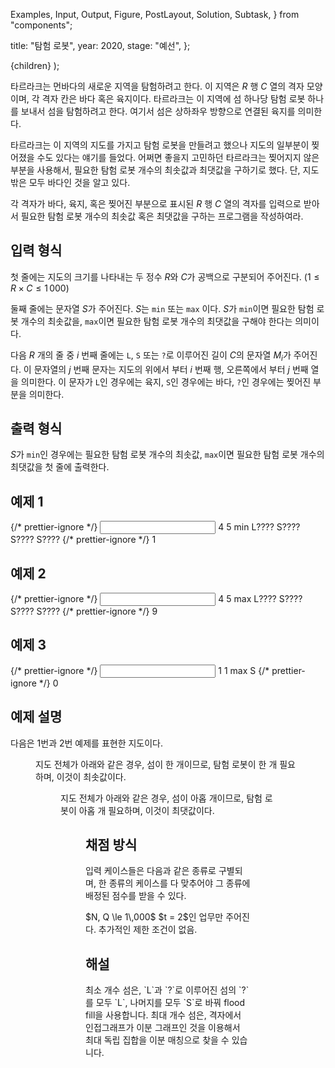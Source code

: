   Examples,
  Input,
  Output,
  Figure,
  PostLayout,
  Solution,
  Subtask,
} from "components";

  title: "탐험 로봇",
  year: 2020,
  stage: "예선",
};

  <PostLayout meta={meta}>{children}</PostLayout>
);

타르라크는 먼바다의 새로운 지역을 탐험하려고 한다. 이 지역은 $R$ 행 $C$ 열의 격자 모양이며, 각 격자 칸은 바다 혹은 육지이다. 타르라크는 이 지역에 섬 하나당 탐험 로봇 하나를 보내서 섬을 탐험하려고 한다. 여기서 섬은 상하좌우 방향으로 연결된 육지를 의미한다.

타르라크는 이 지역의 지도를 가지고 탐험 로봇을 만들려고 했으나 지도의 일부분이 찢어졌을 수도 있다는 얘기를 들었다. 어쩌면 좋을지 고민하던 타르라크는 찢어지지 않은 부분을 사용해서, 필요한 탐험 로봇 개수의 최솟값과 최댓값을 구하기로 했다. 단, 지도 밖은 모두 바다인 것을 알고 있다.

각 격자가 바다, 육지, 혹은 찢어진 부분으로 표시된 $R$ 행 $C$ 열의 격자를 입력으로 받아서 필요한 탐험 로봇 개수의 최솟값 혹은 최댓값을 구하는 프로그램을 작성하여라.

## 입력 형식

첫 줄에는 지도의 크기를 나타내는 두 정수 $R$와 $C$가 공백으로 구분되어 주어진다. $(1 \le R \times C \le 1\,000)$

둘째 줄에는 문자열 $S$가 주어진다. $S$는 `min` 또는 `max` 이다. $S$가 `min`이면 필요한 탐험 로봇 개수의 최솟값을, `max`이면 필요한 탐험 로봇 개수의 최댓값을 구해야 한다는 의미이다.

다음 $R$ 개의 줄 중 $i$ 번째 줄에는 `L`, `S` 또는 `?`로 이루어진 길이 $C$의 문자열 $M_i$가 주어진다. 이 문자열의 $j$ 번째 문자는 지도의 위에서 부터 $i$ 번째 행, 오른쪽에서 부터 $j$ 번째 열을 의미한다. 이 문자가 `L`인 경우에는 육지, `S`인 경우에는 바다, `?`인 경우에는 찢어진 부분을 의미한다.

## 출력 형식

$S$가 `min`인 경우에는 필요한 탐험 로봇 개수의 최솟값, `max`이면 필요한 탐험 로봇 개수의 최댓값을 첫 줄에 출력한다.

## 예제 1

<Examples>
  {/* prettier-ignore */}
  <Input>
4 5
min
L????
S????
S????
S????
  </Input>
  {/* prettier-ignore */}
  <Output>
1
  </Output>
</Examples>

## 예제 2

<Examples>
  {/* prettier-ignore */}
  <Input>
4 5
max
L????
S????
S????
S????
  </Input>
  {/* prettier-ignore */}
  <Output>
9
  </Output>
</Examples>

## 예제 3

<Examples>
  {/* prettier-ignore */}
  <Input>
1 1
max
S
  </Input>
  {/* prettier-ignore */}
  <Output>
0
  </Output>
</Examples>

## 예제 설명

다음은 1번과 2번 예제를 표현한 지도이다.

<Figure src="/2020/island1.png" alt="" width={320} />

지도 전체가 아래와 같은 경우, 섬이 한 개이므로, 탐험 로봇이 한 개 필요하며, 이것이 최솟값이다.

<Figure src="/2020/island2.png" alt="" width={320} />

지도 전체가 아래와 같은 경우, 섬이 아홉 개이므로, 탐험 로봇이 아홉 개 필요하며, 이것이 최댓값이다.

<Figure src="/2020/island3.png" alt="" width={320} />

## 채점 방식

입력 케이스들은 다음과 같은 종류로 구별되며, 한 종류의 케이스를 다 맞추어야 그 종류에 배정된 점수를 받을 수 있다.

<Subtask index={1} score={17}>
  $N, Q \le 1\,000$
</Subtask>
<Subtask index={2} score={57}>
  $t = 2$인 업무만 주어진다.
</Subtask>
<Subtask index={3} score={26}>
  추가적인 제한 조건이 없음.
</Subtask>

## 해설

<Solution>
  최소 개수 섬은, `L`과 `?`로 이루어진 섬의 `?`를 모두 `L`, 나머지를 모두 `S`로
  바꿔 flood fill을 사용합니다. 최대 개수 섬은, 격자에서 인접그래프가 이분
  그래프인 것을 이용해서 최대 독립 집합을 이분 매칭으로 찾을 수 있습니다.
</Solution>
